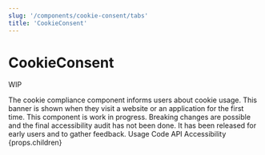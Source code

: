 ```yaml
---
slug: '/components/cookie-consent/tabs'
title: 'CookieConsent'
---
```




# CookieConsent

<StatusLabel type="alert">WIP</StatusLabel>

<LeadParagraph>
  The cookie compliance component informs users about cookie usage. This banner is shown when they visit a website or an
  application for the first time.
</LeadParagraph>

<Notification label="The component is work in progress!" type="alert" className="siteNotification">
  This component is work in progress. Breaking changes are possible and the final accessibility audit has not been done.
  It has been released for early users and to gather feedback.
</Notification>

<PageTabs pageContext={props.pageContext}>
  <PageTabs.TabList>
    <PageTabs.Tab href="/">Usage</PageTabs.Tab>
    <PageTabs.Tab href="/code">Code</PageTabs.Tab>
    <PageTabs.Tab href="/api">API</PageTabs.Tab>
    <PageTabs.Tab href="/accessibility">Accessibility</PageTabs.Tab>
  </PageTabs.TabList>
  <PageTabs.TabPanel>{props.children}</PageTabs.TabPanel>
</PageTabs>

